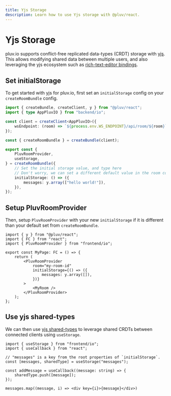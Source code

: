 ```yaml
---
title: Yjs Storage
description: Learn how to use Yjs storage with @pluv/react.
---
```



# Yjs Storage

pluv.io supports conflict-free replicated data-types (CRDT) storage with [yjs](https://yjs.dev). This allows modifying shared data between multiple users, and also leveraging the yjs ecosystem such as [rich-text-editor bindings](https://docs.yjs.dev/ecosystem/editor-bindings).

## Set initialStorage

To get started with yjs for pluv.io, first set an `initialStorage` config on your `createRoomBundle` config.

```ts
import { createBundle, createClient, y } from "@pluv/react";
import { type AppPluvIO } from "backend/io";

const client = createClient<AppPluvIO>({
    wsEndpoint: (room) => `${process.env.WS_ENDPOINT}/api/room/${room}`,
});

const { createRoomBundle } = createBundle(client);

export const {
    PluvRoomProvider,
    useStorage,
} = createRoomBundle({
    // Set the initial storage value, and type here
    // Don't worry, we can set a different default value in the room component
    initialStorage: () => ({
        messages: y.array(["hello world!"]),
    }),
});
```

## Setup PluvRoomProvider

Then, setup `PluvRoomProvider` with your new `initialStorage` if it is different than your default set from `createRoomBundle`.

```tsx
import { y } from "@pluv/react";
import { FC } from "react";
import { PluvRoomProvider } from "frontend/io";

export const MyPage: FC = () => {
    return (
        <PluvRoomProvider
            room="my-room-id"
            initialStorage={() => ({
                messages: y.array([]),
            })}
        >
            <MyRoom />
        </PluvRoomProvider>
    );
};
```

## Use yjs shared-types

We can then use [yjs shared-types](https://docs.yjs.dev/getting-started/working-with-shared-types) to leverage shared CRDTs between connected clients using `useStorage`.

```tsx
import { useStorage } from "frontend/io";
import { useCallback } from "react";

// "messages" is a key from the root properties of `initialStorage`.
const [messages, sharedType] = useStorage("messages");

const addMessage = useCallback((message: string) => {
    sharedType.push([message]);
});

messages.map((message, i) => <div key={i}>{message}</div>)
```

